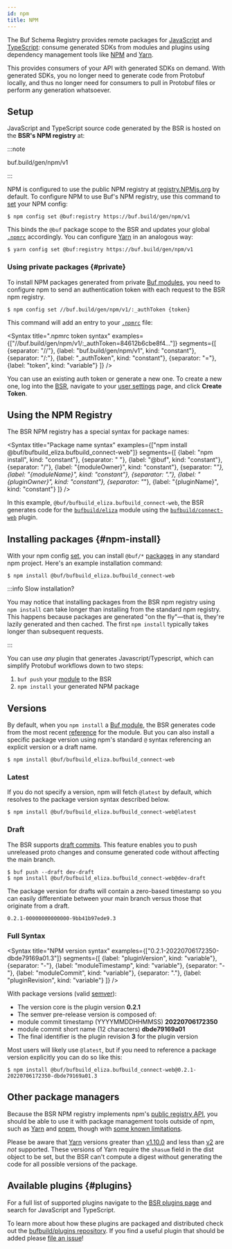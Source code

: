```yaml
---
id: npm
title: NPM
---
```


The Buf Schema Registry provides remote packages for [JavaScript][JavaScript] and
[TypeScript][TypeScript]: consume generated
SDKs from modules and plugins using dependency management tools like [NPM][npm]
and [Yarn][Yarn].

This provides consumers of your API with generated SDKs on demand. With
generated SDKs, you no longer need to generate code from Protobuf locally, and
thus no longer need for consumers to pull in Protobuf files or perform any
generation whatsoever.

## Setup

JavaScript and TypeScript source code generated by the BSR is hosted on the
**BSR's NPM registry** at:

:::note

buf.build/gen/npm/v1

:::

NPM is configured to use the public NPM registry at
[registry.NPMjs.org][npm-registry] by default. To configure NPM to use Buf's NPM
registry, use this command to [set][npm-config] your NPM config:

```terminal
$ npm config set @buf:registry https://buf.build/gen/npm/v1
```

This binds the `@buf` package scope to the BSR and updates your global
[`.npmrc`][npmrc] accordingly. You can configure [Yarn] in an analogous way:

```terminal
$ yarn config set @buf:registry https://buf.build/gen/npm/v1
```

### Using private packages {#private}

To install NPM packages generated from private [Buf modules][modules], you need
to configure npm to send an authentication token with each request to the BSR
npm registry.

```terminal
$ npm config set //buf.build/gen/npm/v1/:_authToken {token}
```

This command will add an entry to your [`.npmrc`][npmrc] file:

<Syntax
    title=".npmrc token syntax"
    examples={["//buf.build/gen/npm/v1/:_authToken=84612b6cbe8f4..."]}
    segments={[
        {separator: "//"},
        {label: "buf.build/gen/npm/v1", kind: "constant"},
        {separator: "/:"},
        {label: "_authToken", kind: "constant"},
        {separator: "="},
        {label: "token", kind: "variable"}
    ]}
/>

You can use an existing auth token or generate a new one. To create a new one,
log into the [BSR][bsr], navigate to your [user settings][settings] page, and
click **Create Token**.

## Using the NPM Registry

The BSR NPM registry has a special syntax for package names:



<Syntax
    title="Package name syntax"
    examples={["npm install @buf/bufbuild_eliza.bufbuild_connect-web"]}
    segments={[
        {label: "npm install", kind: "constant"},
        {separator: " "},
        {label: "@buf", kind: "constant"},
        {separator: "/"},
        {label: "{moduleOwner}", kind: "constant"},
        {separator: "_"},
        {label: "{moduleName}", kind: "constant"},
        {separator: "."},
        {label: "{pluginOwner}", kind: "constant"},
        {separator: "_"},
        {label: "{pluginName}", kind: "constant"}
    ]}
/>

In this example, `@buf/bufbuild_eliza.bufbuild_connect-web`, the BSR generates
code for the [`bufbuild/eliza`](https://buf.build/bufbuild/eliza) module using
the [`bufbuild/connect-web`](https://buf.build/bufbuild/connect-web) plugin.

## Installing packages {#npm-install}

With your npm config [set](#setup), you can install `@buf/*`
[packages](#package-names) in any standard npm project. Here's an example
installation command:

```terminal
$ npm install @buf/bufbuild_eliza.bufbuild_connect-web
```

:::info Slow installation?

You may notice that installing packages from the BSR
npm registry using `npm install` can take longer than installing from the
standard npm registry. This happens because packages are generated "on the
fly"&mdash;that is, they're lazily generated and then cached. The first
`npm install` typically takes longer than subsequent requests.

:::

You can use _any_ plugin that generates Javascript/Typescript, which can
simplify Protobuf workflows down to two steps:

1. `buf push` your [module][modules] to the BSR
1. `npm install` your generated NPM package

## Versions

By default, when you `npm install` a [Buf module][modules], the BSR generates
code from the most recent [reference](../overview.mdx#referencing-a-module) for
the module. But you can also install a specific package version using npm's
standard `@` syntax referencing an explicit version or a draft name.

```terminal
$ npm install @buf/bufbuild_eliza.bufbuild_connect-web
```

### Latest

If you do not specify a version, npm will fetch `@latest` by default, which
resolves to the package version syntax described below.

```terminal
$ npm install @buf/bufbuild_eliza.bufbuild_connect-web@latest
```

### Draft

The BSR supports [draft commits][bsr-references]. This feature enables you to
push unreleased proto changes and consume generated code without affecting the
main branch.

```terminal
$ buf push --draft dev-draft
$ npm install @buf/bufbuild_eliza.bufbuild_connect-web@dev-draft
```

The package version for drafts will contain a zero-based timestamp so you can
easily differentiate between your main branch versus those that originate from a
draft.

```
0.2.1-00000000000000-9bb41b97ede9.3
```

### Full Syntax

<Syntax
    title="NPM version syntax"
    examples={["0.2.1-20220706172350-dbde79169a01.3"]}
    segments={[
        {label: "pluginVersion", kind: "variable"},
        {separator: "-"},
        {label: "moduleTimestamp", kind: "variable"},
        {separator: "-"},
        {label: "moduleCommit", kind: "variable"},
        {separator: "."},
        {label: "pluginRevision", kind: "variable"}
    ]}
/>

With package versions (valid [semver][semver]):

- The version core is the plugin version **0.2.1**
- The semver pre-release version is composed of:
- module commit timestamp (YYYYMMDDHHMMSS) **20220706172350**
- module commit short name (12 characters) **dbde79169a01**
- The final identifier is the plugin revision **3** for the plugin version

Most users will likely use `@latest`, but if you need to reference a package
version explicitly you can do so like this:

```terminal
$ npm install @buf/bufbuild_eliza.bufbuild_connect-web@0.2.1-20220706172350-dbde79169a01.3
```

## Other package managers

Because the BSR NPM registry implements npm's [public registry
API][registry-api], you should be able to use it with package management tools
outside of npm, such as [Yarn] and [pnpm], though with
[some known limitations](#yarn).

Please be aware that [Yarn] versions greater than [v1.10.0][yarn_v1] and less
than [v2][yarn_v2] are _not_ supported. These versions of Yarn require the
`shasum` field in the dist object to be set, but the BSR can't compute a digest
without generating the code for all possible versions of the package.

## Available plugins {#plugins}

For a full list of supported plugins navigate to the [BSR plugins
page][bsr-plugins] and search for JavaScript and TypeScript.

To learn more about how these plugins are packaged and distributed check out the
[bufbuild/plugins repository][bufbuild-plugins]. If you find a useful plugin
that should be added please [file an issue][bufbuild-plugins-issue]!

[bsr-plugins]: https://buf.build/plugins
[bufbuild-plugins]: https://github.com/bufbuild/plugins
[bufbuild-plugins-issue]: https://github.com/bufbuild/plugins/issues/new/choose
[javascript]: https://developer.mozilla.org/en-US/docs/Web/JavaScript
[modules]: /bsr/overview#modules
[npm]: https://npmjs.org
[typescript]: https://www.typescriptlang.org/
[bsr]: /bsr/overview
[bsr-references]: /bsr/overview#referencing-a-module
[modules]: /bsr/overview#modules
[npm-config]: https://docs.npmjs.com/cli/v8/commands/npm-config#set
[npmrc]: https://docs.npmjs.com/cli/v8/configuring-npm/npmrc
[pnpm]: https://pnpm.io
[npm-registry]: https://registry.npmjs.org
[registry-api]: https://github.com/npm/registry/blob/master/docs/REGISTRY-API.md
[semver]: https://semver.org
[settings]: https://buf.build/settings/user
[yarn]: https://yarnpkg.com
[yarn_v1]: https://github.com/yarnpkg/yarn/releases/tag/v1.10.0
[yarn_v2]: https://github.com/yarnpkg/berry
